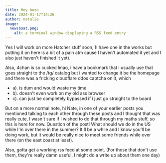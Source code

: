 ```yaml
---
title: Hey bozo
date: 2024-01-17T14:26
author: natalie
image:
  newsboat.png:
    alt: a terminal window displaying a RSS feed entry
---
```


Yes I will work on more Hatcher stuff soon, (I have one in the works but putting it on
here is a bit of a pain atm cause I haven't automated it yet and I also just haven't
finished it yet).

Also, 4chan is so cucked lmao, i have a bookmark that i usually use that goes straight to
the /tg/ catalog but i wanted to change it be the homepage and there was a fricking
cloudflare ddos captcha on it, which

- a). is dum and would waste my time
- b). doesn't even work on my old ass browser
- c). can just be completely bypassed if i just go straight to the board

But on a more normal note, hi Nate, in one of your earlier posts you mentioned talking to
each other through these posts and I thought that was really cute, I wasn't sure if I
wished to do that through my maths stuff, so this is here for now. Question of the post!
What should we do in the US while I'm over there in the summer? It'll be a while and I
know you'll be doing work, but it would be really nice to meet some friends while over
there (on the east coast at least).

Also, gotta get a working rss feed at some point. (For those that don't use them, they're
really damn useful, I might do a write up about them one day)
